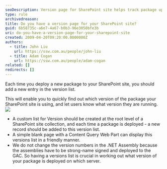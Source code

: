 ```yaml
---
seoDescription: Version page for SharePoint site helps track package updates and enables quick identification of deployed versions.
type: rule
archivedreason:
title: Do you have a version page for your SharePoint site?
guid: 6b58735c-a6e7-4a67-b0b3-96e3050bfe3b
uri: do-you-have-a-version-page-for-your-sharepoint-site
created: 2009-04-20T09:20:00.0000000Z
authors:
  - title: John Liu
    url: https://ssw.com.au/people/john-liu
  - title: Adam Cogan
    url: https://ssw.com.au/people/adam-cogan
related: []
redirects: []
---
```


Each time you deploy a new package to your SharePoint site, you should add a new entry in the version list.

This will enable you to quickly find out which version of the package your SharePoint site is using, and let users know what version they are running.
![](SP_version_small.jpg)

- A custom list for Version should be created at the root level of a SharePoint site collection, and each time a package is deployed - a new record should be added to this version list.
- A simple blank page with a Content Query Web Part can display this versions list in a friendly manner.
- We do not change the version numbers in the .NET Assembly because the assemblies have to be strong-name signed and deployed to the GAC. So having a versions list is crucial in working out what version of your package is deployed on which server.